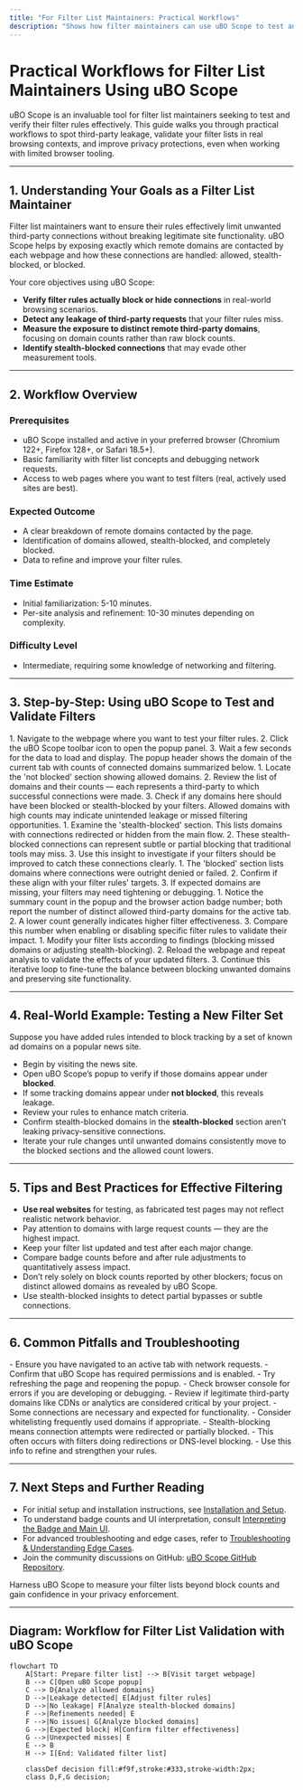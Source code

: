 ```yaml
---
title: "For Filter List Maintainers: Practical Workflows"
description: "Shows how filter maintainers can use uBO Scope to test and verify filter rules, spot third-party leakage, and improve privacy lists with limited browser tooling."
---
```


# Practical Workflows for Filter List Maintainers Using uBO Scope

uBO Scope is an invaluable tool for filter list maintainers seeking to test and verify their filter rules effectively. This guide walks you through practical workflows to spot third-party leakage, validate your filter lists in real browsing contexts, and improve privacy protections, even when working with limited browser tooling.

---

## 1. Understanding Your Goals as a Filter List Maintainer

Filter list maintainers want to ensure their rules effectively limit unwanted third-party connections without breaking legitimate site functionality. uBO Scope helps by exposing exactly which remote domains are contacted by each webpage and how these connections are handled: allowed, stealth-blocked, or blocked.

Your core objectives using uBO Scope:

- **Verify filter rules actually block or hide connections** in real-world browsing scenarios.
- **Detect any leakage of third-party requests** that your filter rules miss.
- **Measure the exposure to distinct remote third-party domains**, focusing on domain counts rather than raw block counts.
- **Identify stealth-blocked connections** that may evade other measurement tools.

---

## 2. Workflow Overview

### Prerequisites
- uBO Scope installed and active in your preferred browser (Chromium 122+, Firefox 128+, or Safari 18.5+).
- Basic familiarity with filter list concepts and debugging network requests.
- Access to web pages where you want to test filters (real, actively used sites are best).

### Expected Outcome
- A clear breakdown of remote domains contacted by the page.
- Identification of domains allowed, stealth-blocked, and completely blocked.
- Data to refine and improve your filter rules.

### Time Estimate
- Initial familiarization: 5-10 minutes.
- Per-site analysis and refinement: 10-30 minutes depending on complexity.

### Difficulty Level
- Intermediate, requiring some knowledge of networking and filtering.

---

## 3. Step-by-Step: Using uBO Scope to Test and Validate Filters

<Steps>
<Step title="Open the uBO Scope Popup on Target Pages">
1. Navigate to the webpage where you want to test your filter rules.
2. Click the uBO Scope toolbar icon to open the popup panel.
3. Wait a few seconds for the data to load and display.

<Check>
The popup header shows the domain of the current tab with counts of connected domains summarized below.
</Check>
</Step>

<Step title="Analyze the Allowed Domains Section">
1. Locate the 'not blocked' section showing allowed domains.
2. Review the list of domains and their counts — each represents a third-party to which successful connections were made.
3. Check if any domains here should have been blocked or stealth-blocked by your filters.

<Tip>
Allowed domains with high counts may indicate unintended leakage or missed filtering opportunities.
</Tip>
</Step>

<Step title="Inspect the Stealth-Blocked Domains Section">
1. Examine the 'stealth-blocked' section. This lists domains with connections redirected or hidden from the main flow.
2. These stealth-blocked connections can represent subtle or partial blocking that traditional tools may miss.
3. Use this insight to investigate if your filters should be improved to catch these connections clearly.
</Step>

<Step title="Review the Blocked Domains Section">
1. The 'blocked' section lists domains where connections were outright denied or failed.
2. Confirm if these align with your filter rules' targets.
3. If expected domains are missing, your filters may need tightening or debugging.
</Step>

<Step title="Leverage the Summary Count and Badge Feedback">
1. Notice the summary count in the popup and the browser action badge number; both report the number of distinct allowed third-party domains for the active tab.
2. A lower count generally indicates higher filter effectiveness.
3. Compare this number when enabling or disabling specific filter rules to validate their impact.
</Step>

<Step title="Iteratively Refine Filter Rules Based on Data">
1. Modify your filter lists according to findings (blocking missed domains or adjusting stealth-blocking).
2. Reload the webpage and repeat analysis to validate the effects of your updated filters.
3. Continue this iterative loop to fine-tune the balance between blocking unwanted domains and preserving site functionality.
</Step>
</Steps>

---

## 4. Real-World Example: Testing a New Filter Set

Suppose you have added rules intended to block tracking by a set of known ad domains on a popular news site.

- Begin by visiting the news site.
- Open uBO Scope’s popup to verify if those domains appear under **blocked**.
- If some tracking domains appear under **not blocked**, this reveals leakage.
- Review your rules to enhance match criteria.
- Confirm stealth-blocked domains in the **stealth-blocked** section aren’t leaking privacy-sensitive connections.
- Iterate your rule changes until unwanted domains consistently move to the blocked sections and the allowed count lowers.

---

## 5. Tips and Best Practices for Effective Filtering

- **Use real websites** for testing, as fabricated test pages may not reflect realistic network behavior.
- Pay attention to domains with large request counts — they are the highest impact.
- Keep your filter list updated and test after each major change.
- Compare badge counts before and after rule adjustments to quantitatively assess impact.
- Don’t rely solely on block counts reported by other blockers; focus on distinct allowed domains as revealed by uBO Scope.
- Use stealth-blocked insights to detect partial bypasses or subtle connections.

---

## 6. Common Pitfalls and Troubleshooting

<AccordionGroup title="Troubleshooting Common Issues">
<Accordion title="Popup Shows 'NO DATA' or Empty Sections">
- Ensure you have navigated to an active tab with network requests.
- Confirm that uBO Scope has required permissions and is enabled.
- Try refreshing the page and reopening the popup.
- Check browser console for errors if you are developing or debugging.
</Accordion>

<Accordion title="Allowed Domains Are Unexpectedly High">
- Review if legitimate third-party domains like CDNs or analytics are considered critical by your project.
- Some connections are necessary and expected for functionality.
- Consider whitelisting frequently used domains if appropriate.
</Accordion>

<Accordion title="Stealth-Blocked Domains Are Confusing">
- Stealth-blocking means connection attempts were redirected or partially blocked.
- This often occurs with filters doing redirections or DNS-level blocking.
- Use this info to refine and strengthen your rules.
</Accordion>
</AccordionGroup>

---

## 7. Next Steps and Further Reading

- For initial setup and installation instructions, see [Installation and Setup](/guides/getting-started/installation-setup).
- To understand badge counts and UI interpretation, consult [Interpreting the Badge and Main UI](/guides/main-workflows/interpreting-badge).
- For advanced troubleshooting and edge cases, refer to [Troubleshooting & Understanding Edge Cases](/guides/advanced-use/troubleshooting-and-edge-cases).
- Join the community discussions on GitHub: [uBO Scope GitHub Repository](https://github.com/gorhill/uBO-Scope).

Harness uBO Scope to measure your filter lists beyond block counts and gain confidence in your privacy enforcement.

---

## Diagram: Workflow for Filter List Validation with uBO Scope

```mermaid
flowchart TD
    A[Start: Prepare filter list] --> B[Visit target webpage]
    B --> C[Open uBO Scope popup]
    C --> D{Analyze allowed domains}
    D -->|Leakage detected| E[Adjust filter rules]
    D -->|No leakage| F[Analyze stealth-blocked domains]
    F -->|Refinements needed| E
    F -->|No issues| G[Analyze blocked domains]
    G -->|Expected block| H[Confirm filter effectiveness]
    G -->|Unexpected misses| E
    E --> B
    H --> I[End: Validated filter list]

    classDef decision fill:#f9f,stroke:#333,stroke-width:2px;
    class D,F,G decision;
```
